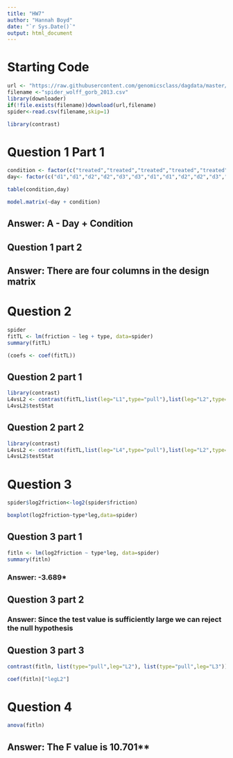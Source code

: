 ---
title: "HW7"
author: "Hannah Boyd"
date: "`r Sys.Date()`"
output: html_document
---

# **Starting Code**
```{r}
url <- "https://raw.githubusercontent.com/genomicsclass/dagdata/master/inst/extdata/spider_wolff_gorb_2013.csv"
filename <-"spider_wolff_gorb_2013.csv"
library(downloader)
if(!file.exists(filename))download(url,filename)
spider<-read.csv(filename,skip=1)

library(contrast)
```

# Question 1 Part 1

```{r}
condition <- factor(c("treated","treated","treated","treated","treated","treated","control","control","control","control","control","control"))
day<- factor(c("d1","d1","d2","d2","d3","d3","d1","d1","d2","d2","d3","d3"))

table(condition,day)
```

```{r}
model.matrix(~day + condition)
```
## **Answer: A - Day + Condition**

## Question 1 part 2 

## **Answer: There are four columns in the design matrix**

# Question 2

```{r}
spider
fitTL <- lm(friction ~ leg + type, data=spider)
summary(fitTL)
```
```{r}
(coefs <- coef(fitTL))
```
## **Question 2 part 1**


```{r}
library(contrast) 
L4vsL2 <- contrast(fitTL,list(leg="L1",type="pull"),list(leg="L2",type="pull"))
L4vsL2$testStat
```

## **Question 2 part 2**

```{r}
library(contrast) 
L4vsL2 <- contrast(fitTL,list(leg="L4",type="pull"),list(leg="L2",type="pull"))
L4vsL2$testStat
```

# Question 3

```{r}
spider$log2friction<-log2(spider$friction)

boxplot(log2friction~type*leg,data=spider)
```
## **Question 3 part 1**
```{r}
fitln <- lm(log2friction ~ type*leg, data=spider)
summary(fitln)
```
### **Answer: -3.689***


## **Question 3 part 2**

### **Answer: Since the test value is sufficiently large we can reject the null hypothesis**

## **Question 3 part 3**

```{r}
contrast(fitln, list(type="pull",leg="L2"), list(type="pull",leg="L3"))
```
```{r}
coef(fitln)["legL2"]
```
# **Question 4**

```{r}
anova(fitln)
```
## Answer: The F value is 10.701**
